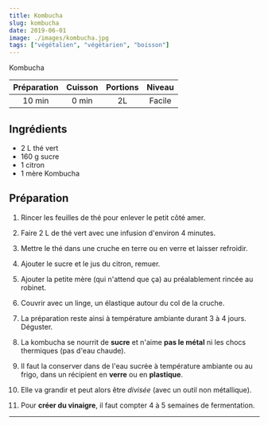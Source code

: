```yaml
---
title: Kombucha
slug: kombucha
date: 2019-06-01
image: ./images/kombucha.jpg
tags: ["végétalien", "végétarien", "boisson"]
---
```


<StyledParagraph>Kombucha</StyledParagraph>

| Préparation | Cuisson | Portions | Niveau |
| :-: | :-: | :-: | :-: |
| 10 min | 0 min | 2L | Facile |

## Ingrédients
- <ListItem>2 L thé vert</ListItem>
- <ListItem>160 g sucre</ListItem>
- <ListItem>1 citron</ListItem>
- <ListItem>1 mère Kombucha</ListItem>

## Préparation

1. Rincer les feuilles de thé pour enlever le petit côté amer.

2. Faire 2 L de thé vert avec une infusion d'environ 4 minutes.

3. Mettre le thé dans une cruche en terre ou en verre et laisser refroidir.

4. Ajouter le sucre et le jus du citron, remuer.

5. Ajouter la petite mère (qui n'attend que ça) au préalablement rincée au robinet.

6. Couvrir avec un linge, un élastique autour du col de la cruche.

7. La préparation reste ainsi à température ambiante durant 3 à 4 jours. Déguster.

8. La kombucha se nourrit de **sucre** et n'aime **pas le métal** ni les chocs thermiques (pas d'eau chaude).

9. Il faut la conserver dans de l'eau sucrée à température ambiante ou au frigo, dans un récipient en **verre** ou en **plastique**.

10. Elle va grandir et peut alors être *divisée* (avec un outil non métallique).

11. Pour **créer du vinaigre**, il faut compter 4 à 5 semaines de fermentation.

---

